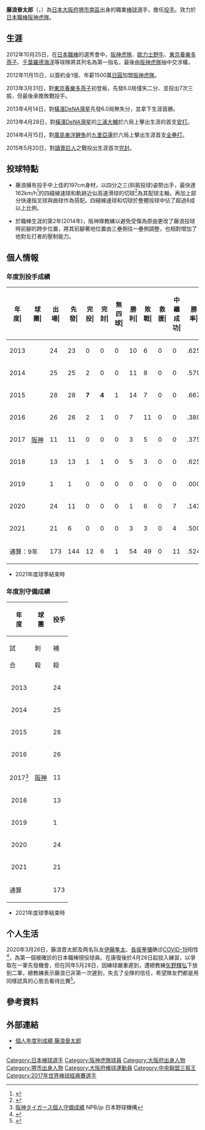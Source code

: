 {{Infobox NPB player|
|name=藤浪晋太郎|
|image=HT-Shintaro-Fujinami20131012.jpg|
|width=300|
|position=投手|
|team=阪神虎|
|number=19|
|bats=右|
|throws=右|
|birthdate={{birth_date_and_age|1994|4|12|mf=y}}|
|birthplace={{JPN}}[[大阪府|大阪府]][[堺市|堺市]][[南區_(堺市)|南區]]|
|debutdate=3月21日
|debutyear=2013年
|debutteam=阪神虎
|statyear=2021年球季
|stat1label=勝投－敗投
|stat1value=54－49
|stat2label=中繼－救援
|stat2value=11－0
|stat3label=三振－四壞
|stat3value=946－438
|stat4label=防禦率
|stat4value=3.42
|teams=<nowiki></nowiki> 
* [[阪神虎|阪神虎]] (2013年－)
}}
{{MedalTableTop}}
{{MedalSport|男子[[棒球|棒球]]}}
{{MedalCountry|{{JPN}}}}
{{MedalCompetition|[[世界棒球經典賽|世界棒球經典賽]]}}
{{MedalBronze|[[2017年世界棒球經典賽|2017年 洛杉磯]]|隊際}}
{{MedalBottom}}

'''藤浪晉太郎'''（{{jpn|j=藤浪 晋太郎|hg=ふじなみ しんたろう|rm=Fujinami Shintaro}}，{{bd|1994年|4月12日||catIdx=Fujinami, Shintaro}}）為[[日本|日本]][[大阪府|大阪府]][[堺市|堺市]][[南區_(堺市)|南區]]出身的職業[[棒球|棒球]]選手，擔任[[投手|投手]]。效力於[[日本職棒|日本職棒]][[阪神虎隊|阪神虎隊]]。

== 生涯 ==
2012年10月25日，在[[日本職棒|日本職棒]]的選秀會中，[[阪神虎隊|阪神虎隊]]、[[歐力士野牛|歐力士野牛]]、[[東京養樂多燕子|東京養樂多燕子]]、[[千葉羅德海洋|千葉羅德海洋]]等球隊將其列名為第一指名，最後由[[阪神虎隊|阪神虎隊]]抽中交涉權。

2012年11月15日，以簽約金1億、年薪1500萬[[日圓|日圓]]加盟[[阪神虎隊|阪神虎隊]]。

2013年3月31日，對[[東京養樂多燕子|東京養樂多燕子]]初登板，先發6.0局僅失二分、並投出7次三振，但最後承擔敗戰投手。

2013年4月14日，對[[橫濱DeNA灣星|橫濱DeNA灣星]]先發6.0局無失分，並拿下生涯首勝。

2013年4月28日，對[[橫濱DeNA灣星|橫濱DeNA灣星]]的[[三浦大輔|三浦大輔]]於六局上擊出生涯的首支[[安打|安打]]。

2014年4月15日，對[[廣島東洋鯉魚|廣島東洋鯉魚]]的[[九里亞蓮|九里亞蓮]]於六局上擊出生涯首支[[全壘打|全壘打]]。

2015年5月20日，對[[讀賣巨人|讀賣巨人]]之戰投出生涯首次[[完封|完封]]。

== 投球特點 ==
*藤浪擁有投手中上佳的197cm身材，以四分之三(斜肩投球)姿勢出手，最快達162km/h<ref>{{Cite web |url=https://www.nikkansports.com/baseball/column/torada/news/202010190001070.html |title=存档副本 |access-date=2020-10-20 |archive-date=2020-12-05 |archive-url=https://web.archive.org/web/20201205055322/https://www.nikkansports.com/baseball/column/torada/news/202010190001070.html |dead-url=no }}</ref>的四縫線速球和軌跡近似高速滑球的切球<ref>{{Cite web |url=http://column.sp.baseball.findfriends.jp/?pid=column_detail&id=001-20140623-06 |title=存档副本 |access-date=2019-07-02 |archive-date=2021-04-29 |archive-url=https://web.archive.org/web/20210429000241/https://column.sp.baseball.findfriends.jp/?pid=column_detail&id=001-20140623-06 |dead-url=no }}</ref>為其配球主軸，再加上部分快速指叉球與曲球作為搭配。四縫線速球和切球於整體投球中佔了超過8成以上比例。

*於職棒生涯的第2年(2014年)，阪神隊教練以避免受傷為原由更改了藤浪投球時前腳的跨步位置，將其前腳著地位置由三壘側往一壘側調整，也相對增加了他對左打者的壓制能力。

== 個人情報 ==
=== 年度別投手成績 ===
{| class="wikitable" style="text-align:right; font-size:small"
|-bgcolor="#efefef"
!年<br>度|!!球<br>團|!!出<br>場|!!先<br>發|!!完<br>投|!!完<br>封|!!無<br>四<br>球|!!勝<br>利|!!敗<br>戰|!!救<br>援|!!中<br>繼<br>成<br>功|!!勝<br>率|!!打<br>者|!!投<br>球<br>局<br>數|!!被<br>安<br>打|!!被<br>全<br>壘<br>打|!!保<br>送|!!敬<br>遠|!!觸<br>身<br>球|!!三<br>振<br>數|!!暴<br>投|!!犯<br>規|!!失分|!!自<br>責<br>分|!!防<br>禦<br>率|!!WHIP
|-
|style="text-align:center;"|2013
|rowspan="9" style="text-align:center; white-space:nowrap;"|[[阪神虎|阪神]]
|24||23||0||0||0||10||6||0||0||.625||563||137.2||119||10||44||0||2||126||'''8'''||0||48||42||2.75||1.18
|-
|style="text-align:center;"|2014
|25||25||2||0||0||11||8||0||0||.579||704||163.0||150||6||64||0||'''11'''||172||6||0||79||64||3.53||1.31
|-
|style="text-align:center;"|2015
|28||28||'''7'''||'''4'''||1||14||7||0||0||.667||'''840'''||199.0||162||9||'''82'''||0||'''11'''||'''221'''||'''9'''||0||70||53||2.40||1.23
|-
|style="text-align:center;"|2016
|26||26||2||1||0||7||11||0||0||.389||734||169.0||152||11||'''70'''||0||8||176||6||1||78||61||3.25||1.31
|-
|style="text-align:center;"|2017
|11||11||0||0||0||3||5||0||0||.375||271||59.0||53||5||45||0||8||41||5||0||30||27||4.12||1.66
|-
|style="text-align:center;"|2018
|13||13||1||1||0||5||3||0||0||.625||326||71.0||70||5||47||0||4||70||5||0||45||42||5.32||1.65
|-
|style="text-align:center;"|2019
|1||1||0||0||0||0||0||0||0||.000||23||4.1||4||0||6||0||2||3||0||0||1||1||2.08||2.31
|-
|style="text-align:center;"|2020
|24||11||0||0||0||1||6||0||7||.143||341||76.1||71||5||40||1||2||85||4||0||47||34||4.01||1.45
|-
|style="text-align:center;"|2021
|21||6||0||0||0||3||3||0||4||.500||238||48.1||47||4||40||0||4||52||'''8'''||'''1'''||29||28||5.21||1.80
|-
!colspan="2"|通算：9年
|173||144||12||6||1||54||49||0||11||.524||4040||927.2||828||55||438||1||52||946||51||2||427||352||3.42||1.36
|}
* 2021年度球季結束時

=== 年度別守備成績 ===
{| class="wikitable" style="text-align: right; font-size: small; border-collapse:collapse; padding: 1px;"
!rowspan="2"|年<br />度!!rowspan="2"|球<br />團!!colspan="6"|投手
|-style="line-height:1.25em;"
!試<br /><br />合!!刺<br /><br />殺!!補<br /><br />殺!!失<br /><br />誤!!雙<br /><br />殺!!守<br />備<br />率
|-
|style="text-align:center;"|2013
|rowspan="9" style="text-align:center; white-space:nowrap;"|[[阪神虎|阪神]]
|24||5||23||2||5||.933
|-
|style="text-align:center;"|2014
|25||10||26||6||2||.857
|-
|style="text-align:center;"|2015
|28||10||33||4||2||.915
|-
|style="text-align:center;"|2016
|26||10||30||3||2||.930
|-
|style="text-align:center;"|2017<ref>[http://npb.jp/bis/2017/stats/idf1_t.html 阪神タイガース個人守備成績] {{Wayback|url=http://npb.jp/bis/2017/stats/idf1_t.html |date=20210125140208 }}NPB/jp 日本野球機構</ref>
|11||5||9||2||2||.875
|-
|style="text-align:center;"|2018
|13||7||10||3||2||.850
|-
|style="text-align:center;"|2019
|1||0||2||0||0||1.000
|-
|style="text-align:center;"|2020
|24||5||16||2||1||.913
|-
|style="text-align:center;"|2021
|21||5||4||0||0||1.000
|-
!colspan="2"|通算
|173||57||153||22||16||.905
|}
* 2021年度球季結束時

==个人生活==

2020年3月26日，藤浪晋太郎及两名队友[[伊藤隼太|伊藤隼太]]、[[長坂拳彌|長坂拳彌]]确诊[[COVID-19|COVID-19]]阳性<ref>{{cite news |author1=新浪体育 |title=日本三职棒球员确认感染新冠病毒 包括藤浪晋太郎 |url=https://sports.sina.com.cn/others/baseball/2020-03-27/doc-iimxyqwa3538354.shtml |accessdate=2020年03月27日 15:04 |archive-date=2020-05-06 |archive-url=https://web.archive.org/web/20200506092247/https://sports.sina.com.cn/others/baseball/2020-03-27/doc-iimxyqwa3538354.shtml |dead-url=no }}</ref>，為第一個被確診的日本職棒現役球員。在康復後於4月26日起投入練習，以爭取在一軍先發機會，但在同年5月28日，因練球嚴重遲到，遭總教練[[矢野輝弘|矢野輝弘]]下放到二軍，總教練表示藤浪已非第一次遲到，失去了全隊的信任，希望隊友們都是用同樣認真的心態去看待比賽<ref>{{cite news |url=https://sports.ltn.com.tw/news/breakingnews/3181307 |title=日職》阪神火球男遲到遭降二軍 監督曝「全體已對他失去信任」 |publisher=自由時報 |date=2020-05-29 |accessdate=2020-05-29 |archive-date=2020-12-01 |archive-url=https://web.archive.org/web/20201201205655/https://sports.ltn.com.tw/news/breakingnews/3181307 |dead-url=no }}</ref>。

== 參考資料 ==
{{Reflist}}

== 外部連結 ==
* [http://npb.jp/bis/players/41045137.html 個人年度別成績 藤浪晉太郎] {{Wayback|url=http://npb.jp/bis/players/41045137.html |date=20160401172527 }} {{ja icon}}
* {{Baseballstats|brm=fujina000shi}}
{{台灣棒球維基館}}

{{阪神虎球團球員名單}}
{{日本職棒全明星賽最有價值球員}}
{{中央聯盟最多奪三振}}
{{2017年第四屆世界棒球經典賽日本成棒代表隊}}
{{DEFAULTSORT:Fujinami Shintarou}}
[[Category:日本棒球選手|Category:日本棒球選手]]
[[Category:阪神虎隊球員|Category:阪神虎隊球員]]
[[Category:大阪府出身人物|Category:大阪府出身人物]]
[[Category:堺市出身人物|Category:堺市出身人物]]
[[Category:大阪府棒球運動員|Category:大阪府棒球運動員]]
[[Category:中央聯盟三振王|Category:中央聯盟三振王]]
[[Category:2017年世界棒球經典賽選手|Category:2017年世界棒球經典賽選手]]